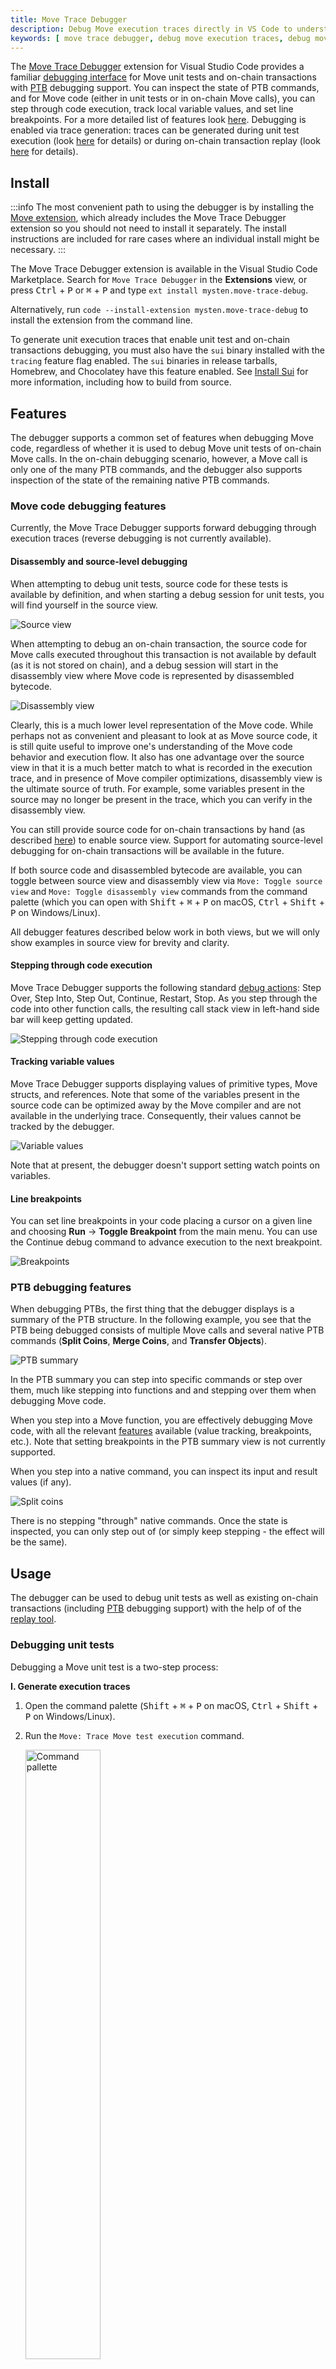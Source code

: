 ```yaml
---
title: Move Trace Debugger
description: Debug Move execution traces directly in VS Code to understand how your code executes.
keywords: [ move trace debugger, debug move execution traces, debug move traces, move execution traces, vs code, debug in vs code, visual studio code, move extension, vs code extension, move vs code extension, debugging, debug interface, replay ]
---
```


The [Move Trace Debugger](https://marketplace.visualstudio.com/items?itemName=mysten.move-trace-debug) extension for Visual Studio Code provides a familiar [debugging interface](https://code.visualstudio.com/docs/debugtest/debugging) for Move unit tests and on-chain transactions with [PTB](../../concepts/transactions/prog-txn-blocks.mdx) debugging support. You can inspect the state of PTB commands, and for Move code (either in unit tests or in on-chain Move calls), you can step through code execution, track local variable values, and set line breakpoints. For a more detailed list of features look [here](#features). Debugging is enabled via trace generation: traces can be generated during unit test execution (look [here](#debugging-unit-tests) for details) or during on-chain transaction replay (look [here](#debugging-on-chain-transactions) for details).

## Install

:::info
The most convenient path to using the debugger is by installing the [Move extension](./move.mdx), which already includes the Move Trace Debugger extension so you should not need to install it separately. The install instructions are included for rare cases where an individual install might be necessary.
:::

The Move Trace Debugger extension is available in the Visual Studio Code Marketplace. Search for `Move Trace Debugger` in the **Extensions** view, or press <kbd>Ctrl</kbd> + <kbd>P</kbd> or <kbd>⌘</kbd> + <kbd>P</kbd> and type `ext install mysten.move-trace-debug`.

Alternatively, run `code --install-extension mysten.move-trace-debug` to install the extension from the command line.

To generate unit execution traces that enable unit test and on-chain transactions debugging, you must also have the `sui` binary installed with the `tracing` feature flag enabled. The `sui` binaries in release tarballs, Homebrew, and Chocolatey have this feature enabled. See [Install Sui](../../guides/developer/getting-started/sui-install.mdx) for more information, including how to build from source.

## Features

The debugger supports a common set of features when debugging Move code, regardless of whether it is used to debug Move unit tests of on-chain Move calls. In the on-chain debugging scenario, however, a Move call is only one of the many PTB commands, and the debugger also supports inspection of the state of the remaining native PTB commands.

### Move code debugging features

Currently, the Move Trace Debugger supports forward debugging through execution traces (reverse debugging is not currently available).

#### Disassembly and source-level debugging

When attempting to debug unit tests, source code for these tests is available by definition, and when starting a debug session for unit tests, you will find yourself in the source view.

![Source view](./images/source_view.png)

When attempting to debug an on-chain transaction, the source code for Move calls executed throughout this transaction is not available by default (as it is not stored on chain), and a debug session will start in the disassembly view where Move code is represented by disassembled bytecode.

![Disassembly view](./images/disassembly_view.png)

Clearly, this is a much lower level representation of the Move code. While perhaps not as convenient and pleasant to look at as Move source code, it is still quite useful to improve one's understanding of the Move code behavior and execution flow. It also has one advantage over the source view in that it is a much better match to what is recorded in the execution trace, and in presence of Move compiler optimizations, disassembly view is the ultimate source of truth. For example, some variables present in the source may no longer be present in the trace, which you can verify in the disassembly view.

You can still provide source code for on-chain transactions by hand (as described [here](#source-level-debugging-for-on-chain-transactions)) to enable source view. Support for automating source-level debugging for on-chain transactions will be available in the future.

If both source code and disassembled bytecode are available, you can toggle between source view and disassembly view via `Move: Toggle source view` and `Move: Toggle disassembly view` commands from the command palette (which you can open with <kbd>Shift</kbd> + <kbd>⌘</kbd> + <kbd>P</kbd> on macOS, <kbd>Ctrl</kbd> + <kbd>Shift</kbd> + <kbd>P</kbd> on Windows/Linux).

All debugger features described below work in both views, but we will only show examples in source view for brevity and clarity.

#### Stepping through code execution

Move Trace Debugger supports the following standard [debug actions](https://code.visualstudio.com/docs/debugtest/debugging#_debug-actions): Step Over, Step Into, Step Out, Continue, Restart, Stop. As you step through the code into other function calls, the resulting call stack view in left-hand side bar will keep getting updated.

![Stepping through code execution](./images/stepping.png)

#### Tracking variable values

Move Trace Debugger supports displaying values of primitive types, Move structs, and references. Note that some of the variables present in the source code can be optimized away by the Move compiler and are not available in the underlying trace. Consequently, their values cannot be tracked by the debugger.

![Variable values](./images/variables.png)

 Note that at present, the debugger doesn't support setting watch points on variables.

#### Line breakpoints

You can set line breakpoints in your code placing a cursor on a given line and choosing **Run** -> **Toggle Breakpoint** from the main menu. You can use the Continue debug command to advance execution to the next breakpoint.

![Breakpoints](./images/breakpoints.png)

### PTB debugging features

When debugging PTBs, the first thing that the debugger displays is a summary of the PTB structure. In the following example, you see that the PTB being debugged consists of multiple Move calls and several native PTB commands (**Split Coins**, **Merge Coins**, and **Transfer Objects**).

![PTB summary](./images/ptb_summary.png)

In the PTB summary you can step into specific commands or step over them, much like stepping into functions and and stepping over them when debugging Move code.

When you step into a Move function, you are effectively debugging Move code, with all the relevant [features](#move-code-debugging-features) available (value tracking, breakpoints, etc.). Note that setting breakpoints in the PTB summary view is not currently supported.

When you step into a native command, you can inspect its input and result values (if any).

![Split coins](./images/split_coins.png)

There is no stepping "through" native commands. Once the state is inspected, you can only step out of (or simply keep stepping - the effect will be the same).


## Usage

The debugger can be used to debug unit tests as well as existing on-chain transactions (including [PTB](../../concepts/transactions/prog-txn-blocks.mdx) debugging support) with the help of of the [replay tool](../cli/replay.mdx).

### Debugging unit tests

Debugging a Move unit test is a two-step process:

**I. Generate execution traces**
   1. Open the command palette (<kbd>Shift</kbd> + <kbd>⌘</kbd> + <kbd>P</kbd> on macOS, <kbd>Ctrl</kbd> + <kbd>Shift</kbd> + <kbd>P</kbd> on Windows/Linux).

   1. Run the `Move: Trace Move test execution` command.

      <img src="./images/trace_palette.png" style="width: 50%; height: auto;" alt="Command pallette" />

      :::info
        This command uses the `sui` binary under the hood which needs to be [pre-installed](#install). The location of the binary needs to be discoverable by the Move extension as described [here](./move.mdx#build-test-and-trace).
      :::


   1. The extension displays a filter prompt. Either type a filter string to target specific tests or leave the field blank to run all tests and press <kbd>Enter</kbd>.

      <img src="./images/filter_string.png" style="width: 50%; height: auto;" alt="Filter test string" />

   1. Find the generated traces in the `traces` directory.

      :::info
        If trace generation in the VSCode extension does not work for some reason, you can also generated traces by executing tests for your package with additional flags:
        ```bash
        sui move test  --trace-execution --disassemble
        ```
      :::


**II. Start debugging**
   1. Open the Move file containing your test.

   1. Select **Run** -> **Start Debugging** from the main menu.

      <img src="./images/start_debugging.png" style="width: 30%; height: auto;" alt="Start test debugging" />

   1. If the file has multiple tests, select the specific test from the dropdown menu.

      <img src="./images/test_selection.png" style="width: 50%; height: auto;" alt="Test selection" />


### Debugging on-chain transactions

Debugging an on-chain transaction is a two-step process:

**I. Generate execution trace**

  To generate a trace for a given transaction we need to know this transaction's digest (in the example below it's `0x42`).

  ```bash
  sui replay --trace --digest 0x42
  ```

  This command will re-execute the transaction locally, generate a trace of its execution, and download all data required for debugging this transaction from the chain. All this data will be deposited in a subdirectory of replay tool's output directory (`.replay` by default). This subdirectory is named after the transaction digest. You can also change the location of replay tool's output directory (see [here](../../references/cli/replay.mdx#usage) for instructions).

**II. Start debugging**
   1. Open subdirectory containing transaction data downloaded for a transaction with a given digest and open the trace file (`trace.json.zst`)

      ![Replay trace](./images/replay_trace.png)

   2. Select **Run** -> **Start Debugging** from the main menu.

      <img src="./images/start_debugging.png" style="width: 30%; height: auto;" alt="Start txn debugging" />

      :::info
        The first time you run this command you may be asked to select a debugger type, in which case chose `Move Debugger`.
      :::

## Source-level debugging for on-chain transactions

Data downloaded from the chain to facilitate debugging a given transaction does not contain the source code for Move calls executed throughout this transaction. You can, however, provide the sources (along with additional debugging metadata) by yourself to enable source-level debugging. Conceptually, it's quite simple. If you have access to the source code of a package (or packages) used throughout the transaction, you can simply build this package to generate the debugging metadata and make location of this data "visible" to the replay tool.

The challenge here is that the source code version of each such package must be the same exact version that was used to build the package used in a transaction. Otherwise, if hitting a discrepancy between execution trace (generated from on-chain data) and package debugging metadata (generated locally), debugging may not work correctly. For example, consider a situation when on-chain transaction executes a call to some public function `foo` which then call some private function `bar`. Further consider that package's source code used to generate debugging metadata still has public function `foo` but `foo` not longer calls `bar`. When attempting to do source-level debugging in such case, if a call to `bar` was part of the execution trace, debugger would have no source for function `bar` to display when the call is reached during the debugging session.

You can still try to use the newest version of a given package, particularly for packages whose existing functionality is largely stabilized (and its source code rarely changes), such as Sui framework code, and have a high chance of debugging working correctly. Here are the instructions on how to handle this simplified case, followed by instructions on how to locate precise versions of packages (these, however, are mostly recommended for advanced users).

Let's use a concrete transaction to debug as our running example. It's a mainnet transaction and its digest is `95oR1YipjSnqd18K4BMshkLgPijypwzARHV988eRhMDs`. Assume that all commands (unless stated otherwise) are executed in some `$ROOT_DIR` (which you can set, for example, to you your home directory).

Start by tracing execution of this transaction.

```bash
sui replay --digest 95oR1YipjSnqd18K4BMshkLgPijypwzARHV988eRhMDs  --trace
```

When you replay the transaction, the replay tool downloads data for all Move packages used by this transaction. In the case of our running example, they reside in the `$ROOT_DIR/.replay/95oR1YipjSnqd18K4BMshkLgPijypwzARHV988eRhMDs` directory, in subdirectories named after package IDs:

    ```
    0x0000000000000000000000000000000000000000000000000000000000000001
    0x0000000000000000000000000000000000000000000000000000000000000002
    0x2c8d603bc51326b8c13cef9dd07031a408a48dddb541963357661df5d3204809
    0xb29d83c26cdd2a64959263abbcfc4a6937f0c9fccaf98580ca56faded65be244
    0xdba34672e30cb065b1f93e3ab55318768fd6fef66c15942c9f7cb846e2f900e7
    0xdeeb7a4662eec9f2f3def03fb937a663dddaa2e215b8078a284d026b7946c270
    0xe0917b74a5912e4ad186ac634e29c922ab83903f71af7500969f9411706f9b9a
    0xecf47609d7da919ea98e7fd04f6e0648a0a79b337aaad373fa37aac8febf19c8
    ```

Note, that the second directory on the list corresponds to the ID of the Sui framework package. If we want to enable source-level debugging for this package, we need to provide the replay tool with access to its debugging metadata: obtain package source, build it, and copy the metadata to a specific location (`source` directory) in the Sui framework package subdirectory.

<span id="metadata-generation">**Metadata generation**</span>


   1. You may already have Sui source code repository available, in which case free to use it, otherwise clone the repository.

        ```bash
        git clone https://github.com/MystenLabs/sui.git
        ```

   2. Build Sui framework package source code.

        ```bash
        cd sui/crates/sui-framework/packages/sui-framework; sui move build
        ```

   3. Copy debugging metadata to the right location.

        ```bash
        cp -r $ROOT_DIR/sui/crates/sui-framework/packages/sui-framework/build/Sui $ROOT_DIR.replay/95oR1YipjSnqd18K4BMshkLgPijypwzARHV988eRhMDs/0x0000000000000000000000000000000000000000000000000000000000000002/source
        ```

After all this is accomplished, when you start debug session and reach Sui framework code during debugging you will be in the source view rather than disassembly view.

### Locating precise package versions

Ideally, you want to enable source-level debugging uniformly for all packages used throughout the transaction (both user-level and system packages), and use precise package versions to ensure smooth debugging experience (see [here](#precise-versions-for-all-packages) for details). This may not always be possible, but in such case you can still locate precise versions of system packages, such as Sui framework package (see [here](#precise-versions-for-system-packages) for details), to enable limited source-level debugging.

First, let's start debugging the transaction in our running example that was just replayed, to collect some more information about Move code executed in this transaction.

![Deepbook PTB](./images/deepbook_ptb.png)

The PTB summary reveals that this transaction consists of only one Move call to function `add_deep_price_point`, in module `pool`, in user package `0xb29d83c26cdd2a64959263abbcfc4a6937f0c9fccaf98580ca56faded65be244`. Ideally, you want to be able to locate (buildable) source code for this package and find out what the correct version of the source code is. If you manage to accomplish this and build debugging metadata for this package, this metadata will automatically include information for all dependent packages enabling uniform source-level debugging. Barring that, you may want to find out what the correct version of the source code for system packages is to enable trouble-free source-level debugging for at least Sui framework code.

#### Precise versions for all packages

To locate the right version of the source code for our user package, utilize a Sui explorer (e.g. [suiscan](https://suiscan.xyz)) and Sui's Move Package Registry ([MVR](https://www.moveregistry.com/)). This method will become more reliable with growing adoption of MVR in the Sui ecosystem.

Search for this package in a Sui explorer.

<img src="./images/deepbook_search.png" style="width: 50%; height: auto;" alt="Package search" />

You can see that the the package in question is `deepbook/core`. Look at the detailed information about this package available in the explorer.

<img src="./images/deepbook_explorer.png" style="width: 70%; height: auto;" alt="Package explorer" />

You can see that the package description in the explorer includes an MVR link. When you follow that link, you get to the MVR page containing a different kind of description for this package. The MVR description includes a link to the package's source code repository and information that this ID represent the 3rd version of this package.

![Deepbook MVR](./images/deepbook_mvr.png)

While the source code repository for `deepbook/core` contains three different packages, the `pool` module in our PTB is only defined in the `deepbook` package.

You can now proceed to building a correct version of this package to generated debugging metadata that must accompany package source code. It's a modified version of the process described [earlier](#metadata-generation). Assume that all commands are executed in `$ROOT_DIR` unless stated otherwise.

1. Clone the repository

    ```bash
    git clone https://github.com/MystenLabs/deepbookv3.git
    ```

2. Go to the `deepbook` package directory

    ```bash
    cd deepbookv3/packages/deepbook
    ```

3. Developers often tag code released at a given version so check if any tags are available

    ```bash
    git tag -l
    ```

    As it happens, in this repository the tags indeed represent different package versions.

    ```
    v1.0.0
    v2.0.0
    v3.0.0
    ```

    You can then choose the exact version of the package to build.

    ```bash
    git checkout v3.0.0
    ```

    If tags are not found you can proceed directly to the next step but with no guarantee that the most recent version of source code in the repository corresponds to the version of the package on chain (which may affect debugging capabilities).

4. Build the package and copying debugging metadata

    ```bash
    sui move build
    ```

    This will result in creating a `build` directory with a `deepbook` subdirectory in it containing all the relevant metadata, which you now copy to the right directory


    ```bash
    cp -r ~/deepbookv3/packages/deepbook/build/deepbook ~/.replay/0xb29d83c26cdd2a64959263abbcfc4a6937f0c9fccaf98580ca56faded65be244/source
    ```



#### Precise versions for system packages

If you cannot locate sources for the user package (`0xb29d83c26cdd2a64959263abbcfc4a6937f0c9fccaf98580ca56faded65be244` in our running example), you can still locate source code and its correct version for system packages that this user package depends on. This will allow you to at least view the source of system packages, such as Sui framework package, during the debugging session.

System packages in Sui (Sui framework package in particular), may only change at a very specific time, that is at a time when protocol version for Sui changes. These changes are tracked [here](https://github.com/MystenLabs/sui/blob/main/crates/sui-framework-snapshot/manifest.json) - in this file you will find protocol version numbers (starting with 3) and corresponding git revisions that represent the exact version of Sui framework package's source code at a given protocol version. The remaining piece of information to locate is what protocol version was in effect when our user package was published on chain. You can accomplish this by running the following query against the mainnet's GraphQL [endpoint](https://graphql.mainnet.sui.io/graphql) where `address` parameter is the ID of our user package.

```
{
    object(address: "0xb29d83c26cdd2a64959263abbcfc4a6937f0c9fccaf98580ca56faded65be244") {
        previousTransaction {
            effects {
                epoch {
                    protocolConfigs {
                        protocolVersion
                    }
                }
            }
        }
    }
}
```

In the case of our running example, the result of this query looks as follows.

```
{
    "data": {
        "object": {
            "previousTransaction": {
                "effects": {
                    "epoch": {
                        "protocolConfigs": {
                            "protocolVersion": 84
                        }
                    }
                }
            }
        }
    }
}
```

This means, that our user package was published at protocol version 84. The corresponding git revision from the protocol version tracking file is `25804c243d07dd73c0d199e7794383bd855cd436`. You can now follow the debugging metadata generation instructions for Sui framework code described [earlier](#metadata-generation). The only difference is that before building the framework package, you need choose the right git revision.

```bash
git checkout 25804c243d07dd73c0d199e7794383bd855cd436
```
